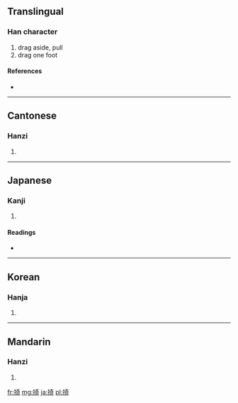 ==Translingual==

===Han character===
{{Han char|rn=64|rad=手|as=08|sn=11|four=5402<sub>1</sub>|canj=手大一口 (QKMR)}}

# drag aside, pull
# drag one foot

====References====
* {{Han ref|kx=0437.080|dkj=12250|hdz=31893.040|uh=638E|ud=25486|bh=D571|bd=54641}}

----

==Cantonese==

===Hanzi===
{{yue-hanzi|jyut=|y=gei2}}

# {{defn|Cantonese|sort=手08}}

----

==Japanese==

===Kanji===
{{ja-kanji|grade=|rs=手08}}

# {{defn|Japanese|sort=手08}}

====Readings====
* {{ja-readings|on=[[き]] (ki), [[か]] (ka), [[い]] (i)|kun=[[ひく]] (hiku)}}

----

==Korean==

===Hanja===
{{ko-hanja|hangeul=기|eumhun=|rv=gi|mr=ki|y=ki}}

# {{defn|Korean|sort=手08}}

----

==Mandarin==

===Hanzi===
{{cmn-hanzi|pin=[[bèi]] ([[bei4]]), [[jǐ]] ([[ji3]]), [[pǎi]] ([[pai3]])|wg=pei<sup>4</sup>, chi<sup>3</sup>, p'ai<sup>3</sup>}}

# {{defn|Mandarin|sort=手08}}

[[fr:掎]]
[[mg:掎]]
[[ja:掎]]
[[pl:掎]]